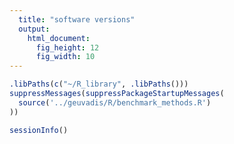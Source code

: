 ```yaml
---
  title: "software versions"
  output:
    html_document:
      fig_height: 12
      fig_width: 10
---
```



```r
.libPaths(c("~/R_library", .libPaths()))
suppressMessages(suppressPackageStartupMessages(
  source('../geuvadis/R/benchmark_methods.R')
))
```

```r
sessionInfo()
```
